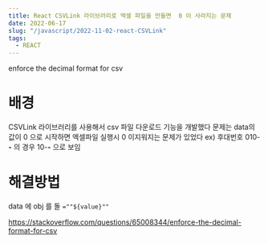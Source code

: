 ```yaml
---
title: React CSVLink 라이브러리로 엑셀 파일을 만들면  0 이 사라지는 문제
date: 2022-06-17
slug: "/javascript/2022-11-02-react-CSVLink"
tags:
  - REACT
---
```


enforce the decimal format for csv
# 배경
CSVLink 라이브러리를 사용해서 csv 파일 다운로드 기능을 개발했다
문제는 data의 값이 0 으로 시작하면 엑셀파일 실행시 0 이지워지는 문제가 있었다
ex) 후대번호 010-****-**** 의 경우 10-****-**** 으로 보임


# 해결방법
data 에 obj 를 돌
`=""${value}""`


https://stackoverflow.com/questions/65008344/enforce-the-decimal-format-for-csv